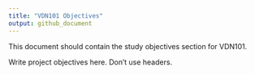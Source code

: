 ```yaml
---
title: "VDN101 Objectives"
output: github_document
---
```


<!-- objectives.md is generated from the RMARKDOWN file, objectives.Rmd. 
Please edit that file. -->

This document should contain the study objectives section for VDN101.

Write project objectives here. Don't use headers.
